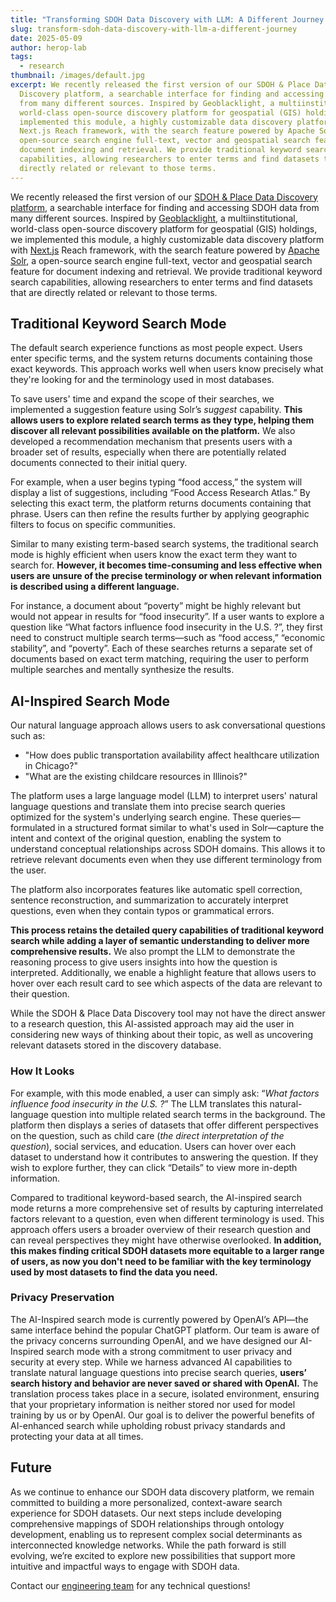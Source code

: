 ```yaml
---
title: "Transforming SDOH Data Discovery with LLM: A Different Journey "
slug: transform-sdoh-data-discovery-with-llm-a-different-journey
date: 2025-05-09
author: herop-lab
tags:
  - research
thumbnail: /images/default.jpg
excerpt: We recently released the first version of our SDOH & Place Data
  Discovery platform, a searchable interface for finding and accessing SDOH data
  from many different sources. Inspired by Geoblacklight, a multiinstitutional,
  world-class open-source discovery platform for geospatial (GIS) holdings, we
  implemented this module, a highly customizable data discovery platform with
  Next.js Reach framework, with the search feature powered by Apache Solr, a
  open-source search engine full-text, vector and geospatial search feature for
  document indexing and retrieval. We provide traditional keyword search
  capabilities, allowing researchers to enter terms and find datasets that are
  directly related or relevant to those terms.
---
```

We recently released the first version of our [SDOH & Place Data Discovery platform](https://sdohplace.org/search), a searchable interface for finding and accessing SDOH data from many different sources. Inspired by [Geoblacklight](https://geoblacklight.org/), a multiinstitutional, world-class open-source discovery platform for geospatial (GIS) holdings, we implemented this module, a highly customizable data discovery platform with [Next.js](http://next.js) Reach framework, with the search feature powered by [Apache Solr](https://solr.apache.org/), a open-source search engine full-text, vector and geospatial search feature for document indexing and retrieval. We provide traditional keyword search capabilities, allowing researchers to enter terms and find datasets that are directly related or relevant to those terms.

## Traditional Keyword Search Mode

The default search experience functions as most people expect. Users enter specific terms, and the system returns documents containing those exact keywords. This approach works well when users know precisely what they're looking for and the terminology used in most databases.

To save users' time and expand the scope of their searches, we implemented a suggestion feature using Solr’s *suggest* capability. **This allows users to explore related search terms as they type, helping them discover all relevant possibilities available on the platform.** We also developed a recommendation mechanism that presents users with a broader set of results, especially when there are potentially related documents connected to their initial query.

For example, when a user begins typing “food access,” the system will display a list of suggestions, including “Food Access Research Atlas.” By selecting this exact term, the platform returns documents containing that phrase. Users can then refine the results further by applying geographic filters to focus on specific communities.

Similar to many existing term-based search systems, the traditional search mode is highly efficient when users know the exact term they want to search for. **However, it becomes time-consuming and less effective when users are unsure of the precise terminology or when relevant information is described using a different language.**

For instance, a document about “poverty” might be highly relevant but would not appear in results for “food insecurity”. If a user wants to explore a question like “What factors influence food insecurity in the U.S. ?”, they first need to construct multiple search terms—such as “food access,” “economic stability”, and “poverty”. Each of these searches returns a separate set of documents based on exact term matching, requiring the user to perform multiple searches and mentally synthesize the results.

## AI-Inspired Search Mode

Our natural language approach allows users to ask conversational questions such as: 

* "How does public transportation availability affect healthcare utilization in Chicago?" 
* "What are the existing childcare resources in Illinois?" 

The platform uses a large language model (LLM) to interpret users' natural language questions and translate them into precise search queries optimized for the system's underlying search engine. These queries—formulated in a structured format similar to what's used in Solr—capture the intent and context of the original question, enabling the system to understand conceptual relationships across SDOH domains. This allows it to retrieve relevant documents even when they use different terminology from the user. 

The platform also incorporates features like automatic spell correction, sentence reconstruction, and summarization to accurately interpret questions, even when they contain typos or grammatical errors.

**This process retains the detailed query capabilities of traditional keyword search while adding a layer of semantic understanding to deliver more comprehensive results.** We also prompt the LLM to demonstrate the reasoning process to give users insights into how the question is interpreted. Additionally, we enable a highlight feature that allows users to hover over each result card to see which aspects of the data are relevant to their question.


While the SDOH & Place Data Discovery tool may not have the direct answer to a research question, this AI-assisted approach may aid the user in considering new ways of thinking about their topic, as well as uncovering relevant datasets stored in the discovery database.

### How It Looks

For example, with this mode enabled, a user can simply ask: “*What factors influence food insecurity in the U.S. ?*” The LLM translates this natural-language question into multiple related search terms in the background. The platform then displays a series of datasets that offer different perspectives on the question, such as child care (*the direct interpretation of the question*), social services, and education. Users can hover over each dataset to understand how it contributes to answering the question. If they wish to explore further, they can click “Details” to view more in-depth information.

Compared to traditional keyword-based search, the AI-inspired search mode returns a more comprehensive set of results by capturing interrelated factors relevant to a question, even when different terminology is used. This approach offers users a broader overview of their research question and can reveal perspectives they might have otherwise overlooked. **In addition, this makes finding critical SDOH datasets more equitable to a larger range of users, as now you don't need to be familiar with the key terminology used by most datasets to find the data you need.**

### Privacy Preservation

The AI-Inspired search mode is currently powered by OpenAI’s API—the same interface behind the popular ChatGPT platform. Our team is aware of the privacy concerns surrounding OpenAI, and we have designed our AI-Inspired search mode with a strong commitment to user privacy and security at every step. While we harness advanced AI capabilities to translate natural language questions into precise search queries, **users’ search history and behavior are never saved or shared with OpenAI.** The translation process takes place in a secure, isolated environment, ensuring that your proprietary information is neither stored nor used for model training by us or by OpenAI. Our goal is to deliver the powerful benefits of AI-enhanced search while upholding robust privacy standards and protecting your data at all times.

## Future

As we continue to enhance our SDOH data discovery platform, we remain committed to building a more personalized, context-aware search experience for SDOH datasets. Our next steps include developing comprehensive mappings of SDOH relationships through ontology development, enabling us to represent complex social determinants as interconnected knowledge networks. While the path forward is still evolving, we’re excited to explore new possibilities that support more intuitive and impactful ways to engage with SDOH data.


Contact our [engineering team](https://sdohplace.org/team) for any technical questions!
